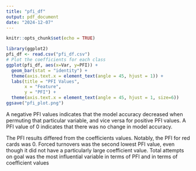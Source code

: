 ```yaml
---
title: "pfi_df"
output: pdf_document
date: "2024-12-07"
---
```


```r
knitr::opts_chunk$set(echo = TRUE)
```

```r
library(ggplot2)
pfi_df <- read.csv("pfi_df.csv")
# Plot the coefficients for each class
ggplot(pfi_df, aes(x=Var, y=PFI)) +
  geom_bar(stat = "identity") +
  theme(axis.text.x = element_text(angle = 45, hjust = 1)) +
  labs(title = "PFI Values", 
       x = "Feature", 
       y = "PFI") +
  theme(axis.text.x = element_text(angle = 45, hjust = 1, size=6)) 
ggsave("pfi_plot.png")
```


A negative PFI values indicates that the model accuracy decreased when permuting that particular variable, and vice versa for positive PFI values. A PFI
value of 0 indicates that there was no change in model accuracy.

The PFI results differed from the coefficients values. Notably, the PFI for red
cards was 0. Forced turnovers was the second lowest PFI value, even though it did not have a particularly large coefficient value. Total 
attempts on goal was the most influential variable in terms of PFI and in terms
of coefficient values
